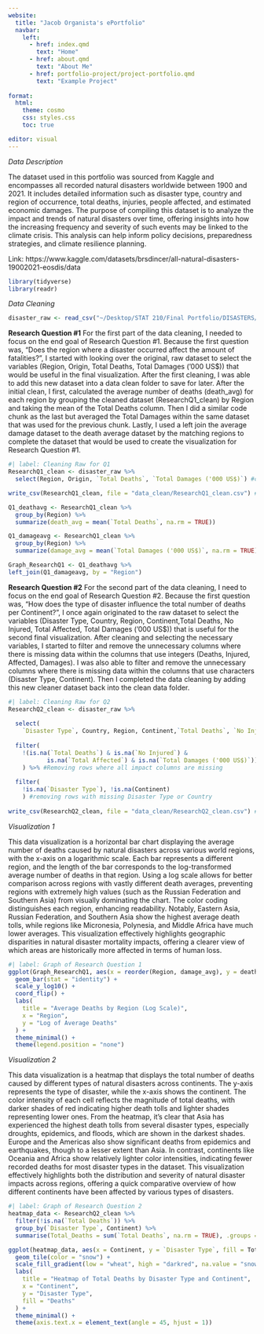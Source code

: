 ```yaml
---
website:
  title: "Jacob Organista's ePortfolio"
  navbar:
    left:
      - href: index.qmd
        text: "Home"
      - href: about.qmd
        text: "About Me"
      - href: portfolio-project/project-portfolio.qmd
        text: "Example Project"
        
format:
  html:
    theme: cosmo
    css: styles.css
    toc: true

editor: visual
---
```


*Data Description*

The dataset used in this portfolio was sourced from Kaggle and encompasses all recorded natural disasters worldwide between 1900 and 2021. It includes detailed information such as disaster type, country and region of occurrence, total deaths, injuries, people affected, and estimated economic damages. The purpose of compiling this dataset is to analyze the impact and trends of natural disasters over time, offering insights into how the increasing frequency and severity of such events may be linked to the climate crisis. This analysis can help inform policy decisions, preparedness strategies, and climate resilience planning.

Link: https://www.kaggle.com/datasets/brsdincer/all-natural-disasters-19002021-eosdis/data

```r
library(tidyverse)
library(readr)
```

*Data Cleaning*

```r
disaster_raw <- read_csv("~/Desktop/STAT 210/Final Portfolio/DISASTERS/1900_2021_DISASTERS.xlsx - emdat data.csv")
```

**Research Question #1**
For the first part of the data cleaning, I needed to focus on the end goal of Research Question #1. Because the first question was,  "Does the region where a disaster occurred affect the amount of fatalities?", I started with looking over the original, raw dataset to select the variables (Region, Origin, Total Deaths, Total Damages ('000 US$)) that would be useful in the final visualization. After the first cleaning, I was able to add this new dataset into a data clean folder to save for later. After the initial clean, I first, calculated the average number of deaths (death_avg) for each region by grouping the cleaned dataset (ResearchQ1_clean) by Region and taking the mean of the Total Deaths column. Then I did a similar code chunk as the last but averaged the Total Damages within the same dataset that was used for the previous chunk. Lastly, I used a left join the average damage dataset to the death average dataset by the matching regions to complete the dataset that would be used to create the visualization for Research Question #1. 

```r
#| label: Cleaning Raw for Q1
ResearchQ1_clean <- disaster_raw %>%
  select(Region, Origin, `Total Deaths`, `Total Damages ('000 US$)`) #columns wanted to keep

write_csv(ResearchQ1_clean, file = "data_clean/ResearchQ1_clean.csv") #saving clean data

Q1_deathavg <- ResearchQ1_clean %>%
  group_by(Region) %>%
  summarize(death_avg = mean(`Total Deaths`, na.rm = TRUE)) 

Q1_damageavg <- ResearchQ1_clean %>%
  group_by(Region) %>%
  summarize(damage_avg = mean(`Total Damages ('000 US$)`, na.rm = TRUE))

Graph_ResearchQ1 <- Q1_deathavg %>%
left_join(Q1_damageavg, by = "Region")
```
**Research Question #2**
For the second part of the data cleaning, I need to focus on the end goal of Research Question #2. Because the first question was, "How does the type of disaster influence the total number of deaths per Continent?", I once again originated to the raw dataset to select the variables (Disaster Type, Country, Region, Continent,Total Deaths, No Injured, Total Affected, Total Damages ('000 US$)) that is useful for the second final visualization. After cleaning and selecting the necessary variables, I started to filter and remove the unnecessary columns where there is missing data within the columns that use integers (Deaths, Injured, Affected, Damages). I was also able to filter and remove the unnecessary columns where there is missing data within the columns that use characters (Disaster Type, Continent). Then I completed the data cleaning by adding this new cleaner dataset back into the clean data folder.
```r
#| label: Cleaning Raw for Q2
ResearchQ2_clean <- disaster_raw %>%
  
  select(
    `Disaster Type`, Country, Region, Continent,`Total Deaths`, `No Injured`, `Total Affected`, `Total Damages ('000 US$)`) %>% #selecting the columns that I think would be useful to keep to answer question
  
  filter(               
    !(is.na(`Total Deaths`) & is.na(`No Injured`) & 
           is.na(`Total Affected`) & is.na(`Total Damages ('000 US$)`))
    ) %>% #Removing rows where all impact columns are missing
  
  filter(
    !is.na(`Disaster Type`), !is.na(Continent)
    ) #removing rows with missing Disaster Type or Country
  
write_csv(ResearchQ2_clean, file = "data_clean/ResearchQ2_clean.csv") #saving clean data
```

*Visualization 1*

This data visualization is a horizontal bar chart displaying the average number of deaths caused by natural disasters across various world regions, with the x-axis on a logarithmic scale. Each bar represents a different region, and the length of the bar corresponds to the log-transformed average number of deaths in that region. Using a log scale allows for better comparison across regions with vastly different death averages, preventing regions with extremely high values (such as the Russian Federation and Southern Asia) from visually dominating the chart. The color coding distinguishes each region, enhancing readability. Notably, Eastern Asia, Russian Federation, and Southern Asia show the highest average death tolls, while regions like Micronesia, Polynesia, and Middle Africa have much lower averages. This visualization effectively highlights geographic disparities in natural disaster mortality impacts, offering a clearer view of which areas are historically more affected in terms of human loss.

```r
#| label: Graph of Research Question 1
ggplot(Graph_ResearchQ1, aes(x = reorder(Region, damage_avg), y = death_avg, fill = Region)) +
  geom_bar(stat = "identity") +
  scale_y_log10() +
  coord_flip() +
  labs(
    title = "Average Deaths by Region (Log Scale)",
    x = "Region",
    y = "Log of Average Deaths"
  ) +
  theme_minimal() +
  theme(legend.position = "none")
```


*Visualization 2*

This data visualization is a heatmap that displays the total number of deaths caused by different types of natural disasters across continents. The y-axis represents the type of disaster, while the x-axis shows the continent. The color intensity of each cell reflects the magnitude of total deaths, with darker shades of red indicating higher death tolls and lighter shades representing lower ones. From the heatmap, it's clear that Asia has experienced the highest death tolls from several disaster types, especially droughts, epidemics, and floods, which are shown in the darkest shades. Europe and the Americas also show significant deaths from epidemics and earthquakes, though to a lesser extent than Asia. In contrast, continents like Oceania and Africa show relatively lighter color intensities, indicating fewer recorded deaths for most disaster types in the dataset. This visualization effectively highlights both the distribution and severity of natural disaster impacts across regions, offering a quick comparative overview of how different continents have been affected by various types of disasters.

```r
#| label: Graph of Research Question 2
heatmap_data <- ResearchQ2_clean %>%
  filter(!is.na(`Total Deaths`)) %>%
  group_by(`Disaster Type`, Continent) %>%
  summarise(Total_Deaths = sum(`Total Deaths`, na.rm = TRUE), .groups = "drop")

ggplot(heatmap_data, aes(x = Continent, y = `Disaster Type`, fill = Total_Deaths)) +
  geom_tile(color = "snow") +
  scale_fill_gradient(low = "wheat", high = "darkred", na.value = "snow") +
  labs(
    title = "Heatmap of Total Deaths by Disaster Type and Continent",
    x = "Continent",
    y = "Disaster Type",
    fill = "Deaths"
  ) +
  theme_minimal() +
  theme(axis.text.x = element_text(angle = 45, hjust = 1))
```


